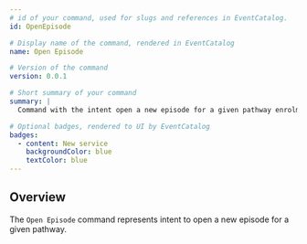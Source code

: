 ```yaml
---
# id of your command, used for slugs and references in EventCatalog.
id: OpenEpisode

# Display name of the command, rendered in EventCatalog
name: Open Episode

# Version of the command
version: 0.0.1

# Short summary of your command
summary: |
  Command with the intent open a new episode for a given pathway enrolment

# Optional badges, rendered to UI by EventCatalog
badges:
  - content: New service
    backgroundColor: blue
    textColor: blue
---
```


## Overview

The `Open Episode` command represents intent to open a new episode for a given pathway.

<Schema />
